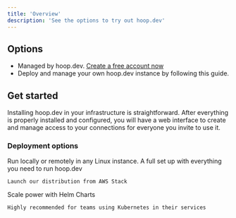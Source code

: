 ```yaml
---
title: 'Overview'
description: 'See the options to try out hoop.dev'
---
```


## Options

- Managed by hoop.dev. [Create a free account now](https://use.hoop.dev/register)
- Deploy and manage your own hoop.dev instance by following this guide.

## Get started

Installing hoop.dev in your infrastructure is straightforward. After everything is properly installed and configured, you will have a web interface to create and manage access to your connections for everyone you invite to use it.

### Deployment options

<CardGroup cols={3}>
  <Card
    title="Docker"
    icon="docker"
    href="/getting-started/installation/docker-compose"
  >
    Run locally or remotely in any Linux instance.
  </Card>
  <Card
    title="Launch AWS Stack"
    icon="aws"
    href="/getting-started/installation/AWS"
  >
    A full set up with everything you need to run hoop.dev

    Launch our distribution from AWS Stack
  </Card>
  <Card
    title="Kubernetes"
    icon="dharmachakra"
    href="/getting-started/installation/kubernetes"
  >
    Scale power with Helm Charts

    Highly recommended for teams using Kubernetes in their services
  </Card>
</CardGroup>
